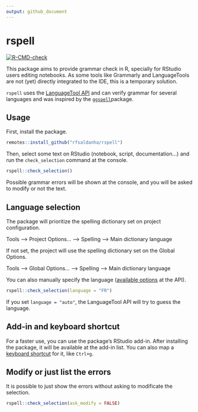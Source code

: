 ```yaml
---
output: github_document
---
```


# rspell

<!-- badges: start -->
[![R-CMD-check](https://github.com/rfsaldanha/rspell/actions/workflows/R-CMD-check.yaml/badge.svg)](https://github.com/rfsaldanha/rspell/actions/workflows/R-CMD-check.yaml)
<!-- badges: end -->

This package aims to provide grammar check in R, specially for RStudio users editing notebooks. As some tools like Grammarly and LanguageTools are not (yet) directly integrated to the IDE, this is a temporary solution.

`rspell` uses the [LanguageTool API](https://languagetool.org/http-api/) and can verify grammar for several languages and was inspired by the [`ggspell`](https://github.com/nicucalcea/ggspell)package.

## Usage

First, install the package.

```r
remotes::install_github("rfsaldanha/rspell")
```

Then, select some text on RStudio (notebook, script, documentation...) and run the `check_selection` command at the console.

```r
rspell::check_selection()
```

Possible grammar errors will be shown at the console, and you will be asked to modify or not the text.

## Language selection

The package will prioritize the spelling dictionary set on project configuration.

Tools --> Project Options... --> Spelling --> Main dictionary language

If not set, the project will use the spelling dictionary set on the Global Options.  

Tools --> Global Options... --> Spelling --> Main dictionary language

You can also manually specify the language ([available options](https://api.languagetoolplus.com/v2/languages) at the API).

```r
rspell::check_selection(language = "FR")
```

If you set `language = "auto"`, the LanguageTool API will try to guess the language.

## Add-in and keyboard shortcut

For a faster use, you can use the package's RStudio add-in. After installing the package, it will be available at the add-in list. You can also map a [keyboard shortcut](https://support.posit.co/hc/en-us/articles/206382178-Customizing-Keyboard-Shortcuts-in-the-RStudio-IDE) for it, like `Ctrl+g`.

## Modify or just list the errors

It is possible to just show the errors without asking to modificate the selection.

```r
rspell::check_selection(ask_modify = FALSE)
```



